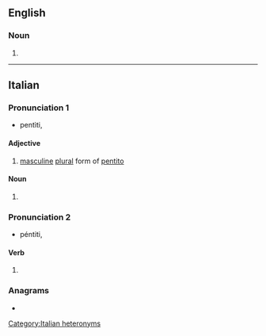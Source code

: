 ==English==

===Noun===
{{head|en|noun plural form|head=pentiti}}

# {{plural of|pentito|lang=en}}

----

==Italian==

===Pronunciation 1===
* pentìti, {{IPA|/penˈtiti/|lang=it}}

====Adjective====
{{head|it|verb forms}}

# [[masculine]] [[plural]] form of [[pentito]]

====Noun====
{{head|it|noun plural form|g=m}}

# {{plural of|pentito|lang=it}}

===Pronunciation 2===
* péntiti, {{IPA|/ˈpentiti/|lang=it}}

====Verb====
{{head|it|verb form}}

# {{inflection of|pentirsi||2|s|impr|lang=it}}

===Anagrams===
* {{l|it|pettini}}

[[Category:Italian heteronyms]]
